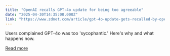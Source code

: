 ```yaml
---
title: "OpenAI recalls GPT-4o update for being too agreeable"
date: "2025-04-30T14:35:00.000Z"
link: "https://www.zdnet.com/article/gpt-4o-update-gets-recalled-by-openai-for-being-too-agreeable/"
---
```


Users complained GPT-4o was too 'sycophantic.' Here's why and what happens now.

[Read more](https://www.zdnet.com/article/gpt-4o-update-gets-recalled-by-openai-for-being-too-agreeable/)
